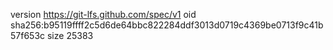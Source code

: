 version https://git-lfs.github.com/spec/v1
oid sha256:b95119ffff2c5d6de64bbc822284ddf3013d0719c4369be0713f9c41b57f653c
size 25383
